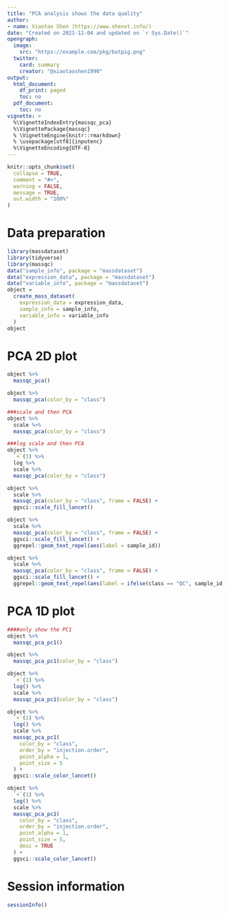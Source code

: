 ```yaml
---
title: "PCA analysis shows the data quality"
author:
- name: Xiaotao Shen (https://www.shenxt.info/)
date: "Created on 2021-12-04 and updated on `r Sys.Date()`"
opengraph:
  image: 
    src: "https://example.com/pkg/batpig.png"
  twitter:
    card: summary
    creator: "@xiaotaoshen1990"
output:
  html_document:
    df_print: paged
    toc: no
  pdf_document:
    toc: no
vignette: >
  %\VignetteIndexEntry{massqc_pca}
  %\VignettePackage{massqc}
  % \VignetteEngine{knitr::rmarkdown}
  % \usepackage[utf8]{inputenc}
  %\VignetteEncoding{UTF-8}
---
```


```r
knitr::opts_chunk$set(
  collapse = TRUE,
  comment = "#>",
  warning = FALSE,
  message = TRUE,
  out.width = "100%"
)
```

# **Data preparation**

```r
library(massdataset)
library(tidyverse)
library(massqc)
data("sample_info", package = "massdataset")
data("expression_data", package = "massdataset")
data("variable_info", package = "massdataset")
object =
  create_mass_dataset(
    expression_data = expression_data,
    sample_info = sample_info,
    variable_info = variable_info
  )
object
```

# **PCA 2D plot**

```r

object %>%
  massqc_pca()

object %>%
  massqc_pca(color_by = "class")

###scale and then PCA
object %>%
  scale %>%
  massqc_pca(color_by = "class")

###log scale and then PCA
object %>%
  `+`(1) %>% 
  log %>% 
  scale %>%
  massqc_pca(color_by = "class")

object %>%
  scale %>%
  massqc_pca(color_by = "class", frame = FALSE) +
  ggsci::scale_fill_lancet()

object %>%
  scale %>%
  massqc_pca(color_by = "class", frame = FALSE) +
  ggsci::scale_fill_lancet() +
  ggrepel::geom_text_repel(aes(label = sample_id))

object %>%
  scale %>%
  massqc_pca(color_by = "class", frame = FALSE) +
  ggsci::scale_fill_lancet() +
  ggrepel::geom_text_repel(aes(label = ifelse(class == "QC", sample_id, NA)))
```

# **PCA 1D plot**

```r
####only show the PC1
object %>%
  massqc_pca_pc1()

object %>%
  massqc_pca_pc1(color_by = "class")

object %>%
  `+`(1) %>% 
  log() %>% 
  scale %>%
  massqc_pca_pc1(color_by = "class")

object %>%
  `+`(1) %>% 
  log() %>% 
  scale %>%
  massqc_pca_pc1(
    color_by = "class",
    order_by = "injection.order",
    point_alpha = 1,
    point_size = 5
  ) +
  ggsci::scale_color_lancet()

object %>%
  `+`(1) %>% 
  log() %>% 
  scale %>%
  massqc_pca_pc1(
    color_by = "class",
    order_by = "injection.order",
    point_alpha = 1,
    point_size = 5, 
    desc = TRUE
  ) +
  ggsci::scale_color_lancet()

```

# **Session information**

```r
sessionInfo()
```

